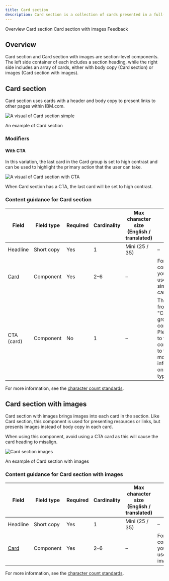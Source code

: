 ```yaml
---
title: Card section
description: Card section is a collection of cards presented in a full-width section with a left-column header that responds to the grid. When using a CTA (call-to-action) within a card, use an icon. The Primary and Secondary buttons should be reserved for the most important action a user can take on the page.
---
```



<ComponentDescription name="Card section" type="layout" />

<AnchorLinks>
<AnchorLink>Overview</AnchorLink>
<AnchorLink>Card section</AnchorLink>
<AnchorLink>Card section with images</AnchorLink>
<AnchorLink>Feedback</AnchorLink>
</AnchorLinks>

## Overview

Card section and Card section with images are section-level components. The left side container of each includes a section heading, while the right side includes an array of cards, either with body copy (Card section) or images (Card section with images). 

## Card section

Card section uses cards with a header and body copy to present links to other pages within IBM.com. 

![A visual of Card section simple](../../images/pattern/card-section/card-section-simple.jpg)
<Caption>An example of Card section</Caption>

### Modifiers

#### With CTA

In this variation, the last card in the Card group is set to high contrast and can be used to highlight the primary action that the user can take.

![A visual of Card section with CTA](../../images/pattern/card-section/card-section-cta.jpg)
<Caption>When Card section has a CTA, the last card will be set to high contrast.</Caption>

<ResourceLinks name="Card section" type="layout" multiComponent/>

### Content guidance for Card section

| Field                                                                           | Field type | Required | Cardinality | Max character size (English / translated) | Notes                                                                                                               |
| ------------------------------------------------------------------------------- | ---------- | -------- | ----------- | ----------------------------------------- | ------------------------------------------------------------------------------------------------------------------- |
| Headline                                                                        | Short copy | Yes      | 1           | Mini (25 / 35)                            | –                                                                                                                   |
| [Card](https://www.ibm.com/standards/carbon/components/card) | Component  | Yes      | 2–6         | –                                         | For this component, you must use the simple card.                                                                   |
| CTA (card)                                                                      | Component  | No       | 1           | –                                         | This CTA is from the "Card group" component. Please go to that component to find more information on this CTA type. |

For more information, see the [character count standards](https://github.com/carbon-design-system/carbon-for-ibm-dotcom-website/wiki/Character-count-standards).

## Card section with images
Card section with images brings images into each card in the section. Like Card section, this component is  used for presenting resources or links, but presents images instead of body copy in each card. 

When using this component, avoid using a CTA card as this will cause the card heading to misalign.

![Card section images](../../images/pattern/card-section/card-section-images.jpg)
<Caption>An example of Card section with images</Caption>

<ResourceLinks name="Card section images" type="layout" multiComponent/>

### Content guidance for Card section with images

| Field                                                                           | Field type | Required | Cardinality | Max character size (English / translated) | Notes                                            |
| ------------------------------------------------------------------------------- | ---------- | -------- | ----------- | ----------------------------------------- | ------------------------------------------------ |
| Headline                                                                        | Short copy | Yes      | 1           | Mini (25 / 35)                            | –                                                |
| [Card](https://www.ibm.com/standards/carbon/components/card) | Component  | Yes      | 2–6         | –                                         | For this component, you must use the image card. |

For more information, see the [character count standards](https://github.com/carbon-design-system/carbon-for-ibm-dotcom-website/wiki/Character-count-standards).


<ComponentFooter name="Card section" type="layout" />
